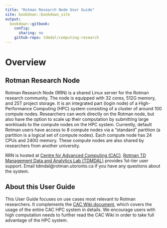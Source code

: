 ```yaml
---
title: "Rotman Research Node User Guide"
site: bookdown::bookdown_site
output:
  bookdown::gitbook:
    config:
      sharing: no
    github-repo: tdmdal/computing-research
---
```


# Overview {-}

## Rotman Research Node {-}

Rotman Research Node (RRN) is a shared Linux server for the Rotman research community. The node is equipped with 32 cores, 512G memory, and 25T project storage. It is an integrated part (login node) of a High-Performance Computing (HPC) system consisting of a cluster of around 100 compute nodes. Researchers can work directly on the Rotman node, but also have the option to scale up their computation by submitting large workloads to the compute nodes on the HPC system. Currently, default Rotman users have access to 8 compute nodes via a "standard" partition (a partition is a logical set of compute nodes). Each compute node has 24 CPUs and 240G memory. These compute nodes are also shared by researchers from another university.

RRN is hosted at [Centre for Advanced Computing (CAC)](https://cac.queensu.ca/). [Rotman TD Management Data and Analytics Lab (TDMDAL)](http://www.rotman.utoronto.ca/FacultyAndResearch/EducationCentres/TDMDAL) provides 1st-tier user support. Email tdmdal@rotman.utoronto.ca if you have any questions about the system.


## About this User Guide {-}

This User Guide focuses on use cases most relevant to Rotman researchers. It complements the [CAC Wiki document](https://cac.queensu.ca/wiki/index.php/Main_Page), which covers the usage of the entire CAC HPC system in details. We encourage users with high computation needs to further read the CAC Wiki in order to take full advantage of the HPC system.